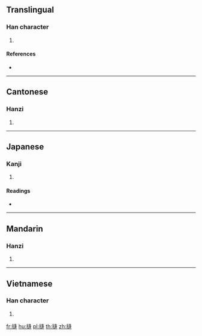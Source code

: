 ==Translingual==

===Han character===
{{Han char|rn=64|rad=手|as=11|sn=14|four=57035|canj=QYHJ|ids=⿰扌逢}}

# {{defn|Han|sort=手11}}

====References====
* {{Han ref|kx=0449.260|dkj=12576|dj=0800.110|hdz=31935.040|uh=6453|ud=25683|bh=E1EA|bd=57834}}

----

==Cantonese==

===Hanzi===
{{yue-hanzi|jyut=[[fung4]]|y=fung4}}

# {{defn|lang=yue|sort=手11}}

----

==Japanese==

===Kanji===
{{ja-kanji|grade=|rs=手11}}

# {{defn|lang=ja|sort=手11}}

====Readings====
* {{ja-readings|on=[[ほう]] (hō), [[ぶ]] (bu), [[ふう]] (hū)|kun=[[ぬう]] (nuu)}}

----

==Mandarin==

===Hanzi===
{{cmn-hanzi|pin=[[féng]] ([[feng2]])|wg=feng<sup>2</sup>}}

# {{defn|lang=cmn|sort=手11}}

----

==Vietnamese==

===Han character===
{{vi-hantu|rs=手11|bồng}}

# {{defn|lang=vi|sort=手11}}

[[fr:摓]]
[[hu:摓]]
[[pl:摓]]
[[th:摓]]
[[zh:摓]]